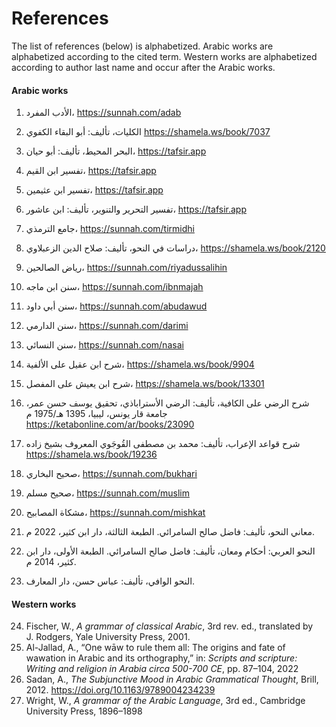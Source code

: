 
<!-- THIS FILE IS AUTOGENERATED. DO NOT EDIT DIRECTLY -->

# References {.unnumbered #chap-references}

The list of references (below) is alphabetized.
Arabic works are alphabetized according to the cited term.
Western works are alphabetized according to author last name and occur after the Arabic works.

#### Arabic works {.unnumbered}

::: {.ar}
   1. الأدب المفرد، [[https://sunnah.com/adab](https://sunnah.com/adab)]{lang='en'}
:::

::: {.ar}
   2. الكليات، تأليف: أبو البقاء الكفوي [[https://shamela.ws/book/7037](https://shamela.ws/book/7037)]{lang='en'}
:::

::: {.ar}
   3. البحر المحيط، تأليف: أبو حيان، [[https://tafsir.app](https://tafsir.app)]{lang='en'}
:::

::: {.ar}
   4. تفسير ابن القيم، [[https://tafsir.app](https://tafsir.app)]{lang='en'}
:::

::: {.ar}
   5. تفسير ابن عثيمين، [[https://tafsir.app](https://tafsir.app)]{lang='en'}
:::

::: {.ar}
   6. تفسير التحرير والتنوير، تأليف: ابن عاشور، [[https://tafsir.app](https://tafsir.app)]{lang='en'}
:::

::: {.ar}
   7. جامع الترمذي، [[https://sunnah.com/tirmidhi](https://sunnah.com/tirmidhi)]{lang='en'}
:::

::: {.ar}
   8. دراسات في النحو، تأليف: صلاح الدين الزعبلاوي، [[https://shamela.ws/book/2120](https://shamela.ws/book/2120)]{lang='en'}
:::

::: {.ar}
   9. رياض الصالحين، [[https://sunnah.com/riyadussalihin](https://sunnah.com/riyadussalihin)]{lang='en'}
:::

::: {.ar}
  10. سنن ابن ماجه، [[https://sunnah.com/ibnmajah](https://sunnah.com/ibnmajah)]{lang='en'}
:::

::: {.ar}
  11. سنن أبي داود، [[https://sunnah.com/abudawud](https://sunnah.com/abudawud)]{lang='en'}
:::

::: {.ar}
  12. سنن الدارمي، [[https://sunnah.com/darimi](https://sunnah.com/darimi)]{lang='en'}
:::

::: {.ar}
  13. سنن النسائي، [[https://sunnah.com/nasai](https://sunnah.com/nasai)]{lang='en'}
:::

::: {.ar}
  14. شرح ابن عقيل على الألفية، [[https://shamela.ws/book/9904](https://shamela.ws/book/9904)]{lang='en'}
:::

::: {.ar}
  15. شرح ابن يعيش على المفصل، [[https://shamela.ws/book/13301](https://shamela.ws/book/13301)]{lang='en'}
:::

::: {.ar}
  16. شرح الرضي على الكافية، تأليف: الرضي الأستراباذي، تحقيق يوسف حسن عمر، جامعة قار يونس، ليبيا، 1395\ هـ/1975\ م [[https://ketabonline.com/ar/books/23090](https://ketabonline.com/ar/books/23090)]{lang='en'}
:::

::: {.ar}
  17. شرح قواعد الإعراب، تأليف: محمد بن مصطفى القُوجَوي المعروف بشيخ زاده [[https://shamela.ws/book/19236](https://shamela.ws/book/19236)]{lang='en'}
:::

::: {.ar}
  18. صحيح البخاري، [[https://sunnah.com/bukhari](https://sunnah.com/bukhari)]{lang='en'}
:::

::: {.ar}
  19. صحيح مسلم، [[https://sunnah.com/muslim](https://sunnah.com/muslim)]{lang='en'}
:::

::: {.ar}
  20. مشكاة المصابيح، [[https://sunnah.com/mishkat](https://sunnah.com/mishkat)]{lang='en'}
:::

::: {.ar}
  21. معاني النحو، تأليف: فاضل صالح السامرائي. الطبعة الثالثة، دار ابن كثير، 2022\ م.
:::

::: {.ar}
  22. النحو العربي: أحكام ومعان، تأليف: فاضل صالح السامرائي. الطبعة الأولى، دار ابن كثير، 2014\ م.
:::

::: {.ar}
  23. النحو الوافي، تأليف: عباس حسن، دار المعارف.
:::


#### Western works {.unnumbered}

  24. Fischer,\ W., _A grammar of classical Arabic_, 3rd rev. ed., translated by J.\ Rodgers, Yale University Press, 2001.
  25. Al-Jallad,\ A., "One wāw to rule them all: The origins and fate of wawation in Arabic and its orthography," in: _Scripts and scripture: Writing and religion in Arabia circa 500-700\ CE_, pp.\ 87--104, 2022
  26. Sadan,\ A., _The Subjunctive Mood in Arabic Grammatical Thought_, Brill, 2012. <https://doi.org/10.1163/9789004234239>
  27. Wright,\ W., _A grammar of the Arabic Language_, 3rd ed., Cambridge University Press, 1896--1898

